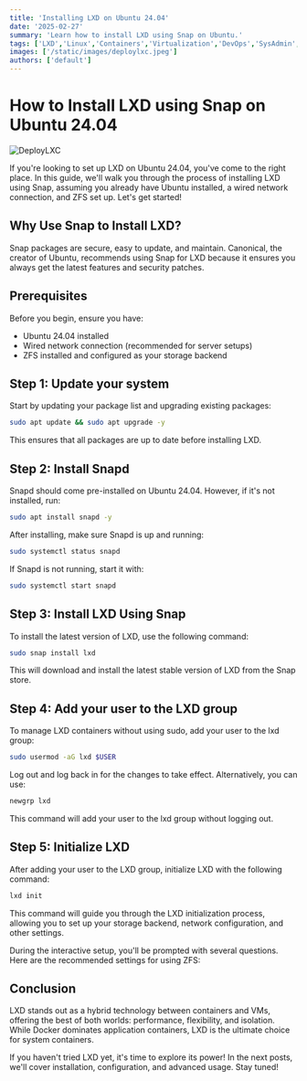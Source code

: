 ```yaml
---
title: 'Installing LXD on Ubuntu 24.04'
date: '2025-02-27'
summary: 'Learn how to install LXD using Snap on Ubuntu.'
tags: ['LXD','Linux','Containers','Virtualization','DevOps','SysAdmin','Ubuntu']
images: ['/static/images/deploylxc.jpeg']
authors: ['default']
---
```


# How to Install LXD using Snap on Ubuntu 24.04

![DeployLXC](/static/images/deploylxc.jpeg)

If you're looking to set up LXD on Ubuntu 24.04, you've come to the right place. In this guide, we'll walk you through the process of 
installing LXD using Snap, assuming you already have Ubuntu installed, a wired network connection, and ZFS set up. Let's get started!

## Why Use Snap to Install LXD?

Snap packages are secure, easy to update, and maintain. Canonical, the creator of Ubuntu, recommends using Snap for LXD because it 
ensures you always get the latest features and security patches.

## Prerequisites

Before you begin, ensure you have:

- Ubuntu 24.04 installed
- Wired network connection (recommended for server setups)
- ZFS installed and configured as your storage backend

## Step 1: Update your system

Start by updating your package list and upgrading existing packages:

```bash
sudo apt update && sudo apt upgrade -y
```
This ensures that all packages are up to date before installing LXD.

## Step 2: Install Snapd

Snapd should come pre-installed on Ubuntu 24.04. However, if it's not installed, run:

```bash
sudo apt install snapd -y
```
After installing, make sure Snapd is up and running:

```bash
sudo systemctl status snapd
```
If Snapd is not running, start it with:

```bash
sudo systemctl start snapd
```

## Step 3: Install LXD Using Snap

To install the latest version of LXD, use the following command:

```bash
sudo snap install lxd
```
This will download and install the latest stable version of LXD from the Snap store.

## Step 4: Add your user to the LXD group

To manage LXD containers without using sudo, add your user to the lxd group:

```bash
sudo usermod -aG lxd $USER
```
Log out and log back in for the changes to take effect. Alternatively, you can use:

```bash
newgrp lxd
```
This command will add your user to the lxd group without logging out.

## Step 5: Initialize LXD

After adding your user to the LXD group, initialize LXD with the following command:

```bash
lxd init
```
This command will guide you through the LXD initialization process, allowing you to set up your storage backend, network configuration, and other settings.

During the interactive setup, you'll be prompted with several questions. Here are the recommended settings for using ZFS:



## Conclusion

LXD stands out as a hybrid technology between containers and VMs, offering the best of both worlds: performance, flexibility, and isolation.
While Docker dominates application containers, LXD is the ultimate choice for system containers.

If you haven't tried LXD yet, it's time to explore its power! In the next posts, we'll cover installation, configuration, and advanced usage.
Stay tuned!


